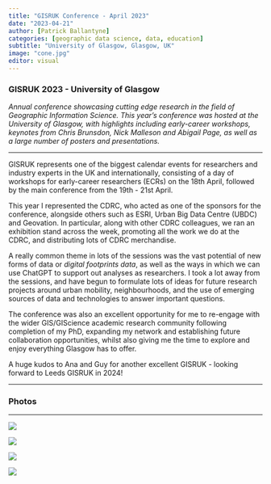 ```yaml
---
title: "GISRUK Conference - April 2023"
date: "2023-04-21"
author: [Patrick Ballantyne]
categories: [geographic data science, data, education]
subtitle: "University of Glasgow, Glasgow, UK"
image: "cone.jpg"
editor: visual
---
```


### GISRUK 2023 - University of Glasgow

*Annual conference showcasing cutting edge research in the field of Geographic Information Science. This year's conference was hosted at the University of Glasgow, with highlights including early-career workshops, keynotes from Chris Brunsdon, Nick Malleson and Abigail Page, as well as a large number of posters and presentations.*

------------------------------------------------------------------------

GISRUK represents one of the biggest calendar events for researchers and industry experts in the UK and internationally, consisting of a day of workshops for early-career researchers (ECRs) on the 18th April, followed by the main conference from the 19th - 21st April.

This year I represented the CDRC, who acted as one of the sponsors for the conference, alongside others such as ESRI, Urban Big Data Centre (UBDC) and Geovation. In particular, along with other CDRC colleagues, we ran an exhibition stand across the week, promoting all the work we do at the CDRC, and distributing lots of CDRC merchandise.

A really common theme in lots of the sessions was the vast potential of new forms of data or *digital footprints data*, as well as the ways in which we can use ChatGPT to support out analyses as researchers. I took a lot away from the sessions, and have begun to formulate lots of ideas for future research projects around urban mobility, neighbourhoods, and the use of emerging sources of data and technologies to answer important questions.

The conference was also an excellent opportunity for me to re-engage with the wider GIS/GIScience academic research community following completion of my PhD, expanding my network and establishing future collaboration opportunities, whilst also giving me the time to explore and enjoy everything Glasgow has to offer.

A huge kudos to Ana and Guy for another excellent GISRUK - looking forward to Leeds GISRUK in 2024!

------------------------------------------------------------------------

### Photos

------------------------------------------------------------------------

![](uni.jpg)

![](team.jpg)

![](stand.jpg)

![](oran.jpg)
